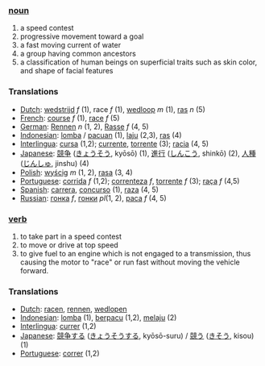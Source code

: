 === [[noun]] ===
# a speed contest
# progressive movement toward a goal
# a fast moving current of water
# a group having common ancestors
# a classification of human beings on superficial traits such as skin color, and shape of facial features

=== Translations ===
*[[Dutch]]: [[wedstrijd]] ''f'' (1), race ''f'' (1), [[wedloop]] ''m'' (1), [[ras]] ''n'' (5)
*[[French]]: [[course]] ''f'' (1), [[race]] ''f'' (5)
*[[German]]: [[Rennen]] ''n'' (1, 2), [[Rasse]] ''f'' (4, 5)
*[[Indonesian]]: [[lomba]] / [[pacu]]an (1), [[laju]] (2,3), [[ras]] (4)
*[[Interlingua]]: [[cursa]] (1,2); [[currente]], [[torrente]] (3); [[racia]] (4, 5)
*[[Japanese]]: [[競争]] ([[きょうそう]], kyōsō) (1), [[進行]] ([[しんこう]], shinkō) (2), [[人種]] ([[じんしゅ]], jinshu) (4)
*[[Polish]]: [[wyścig]] ''m'' (1, 2), [[rasa]] (3, 4)
*[[Portuguese]]: [[corrida]] ''f'' (1,2); [[correnteza]] ''f'', [[torrente]] ''f'' (3); [[raça]] ''f'' (4,5)
*[[Spanish]]: [[carrera]], [[concurso]] (1), [[raza]] (4, 5)
*[[Russian]]: [[гонка]] ''f'', [[гонки]] ''pl''(1, 2), [[раса]] ''f'' (4, 5)

=== [[verb]] ===
# to take part in a speed contest
# to move or drive at top speed
# to give fuel to an engine which is not engaged to a transmission, thus causing the motor to "race" or run fast without moving the vehicle forward.

=== Translations ===
*[[Dutch]]: [[racen]], [[rennen]], [[wedlopen]]
*[[Indonesian]]: [[lomba]] (1), [[pacu|berpacu]] (1,2), [[laju|melaju]] (2)
*[[Interlingua]]: [[currer]] (1,2)
*[[Japanese]]: [[競争]]する ([[きょうそう]]する, kyōsō-suru) / [[競う]] ([[きそう]], kisou) (1)
*[[Portuguese]]: [[correr]] (1,2)